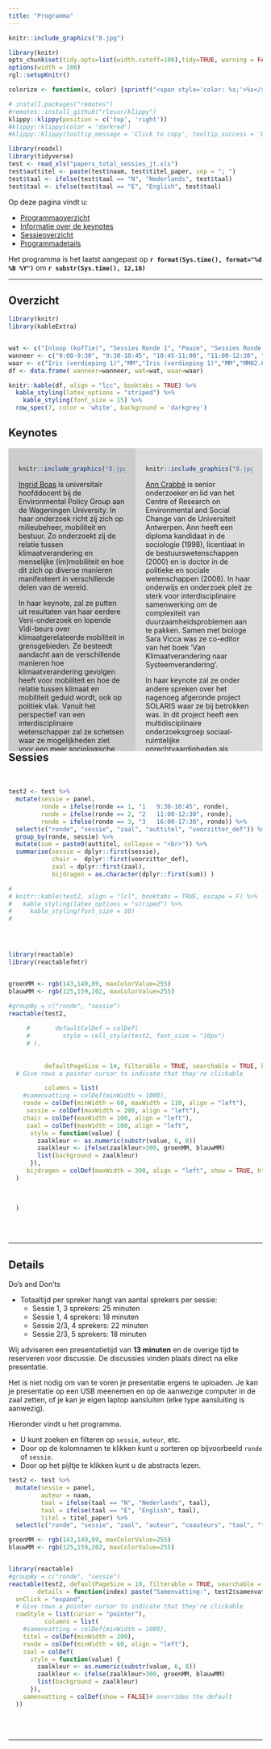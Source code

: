 ```yaml
---
title: "Programma"
---
```


```r
knitr::include_graphics("8.jpg")
```

```r
library(knitr)
opts_chunk$set(tidy.opts=list(width.cutoff=100),tidy=TRUE, warning = FALSE, message = FALSE,comment = "#>", cache=TRUE, class.source=c("test"), class.output=c("test2"), cache.lazy = FALSE)
options(width = 100) 
rgl::setupKnitr()

colorize <- function(x, color) {sprintf("<span style='color: %s;'>%s</span>", color, x) }

```

```r
# install.packages("remotes")
#remotes::install_github("rlesur/klippy")
klippy::klippy(position = c('top', 'right'))
#klippy::klippy(color = 'darkred')
#klippy::klippy(tooltip_message = 'Click to copy', tooltip_success = 'Done')
```

<!-- U kunt het programma hier downloaden als pdf [dvds2024.pdf]().   -->

<!-- data input -->

```r
library(readxl)
library(tidyverse)
test <- read_xls("papers_total_sessies_jt.xls")
test$auttitel <- paste(test$naam, test$titel_paper, sep = "; ")
test$taal <- ifelse(test$taal == "N", "Nederlands", test$taal)
test$taal <- ifelse(test$taal == "E", "English", test$taal)
```

Op deze pagina vindt u:

-   [Programmaoverzicht](#overzicht)
-   [Informatie over de keynotes](#keynotes)\
-   [Sessieoverzicht](#sessies)\
-   [Programmadetails](#details)

Het programma is het laatst aangepast op **`r format(Sys.time(), format="%d %B %Y")`** om **`r substr(Sys.time(), 12,16)`**

------------------------------------------------------------------------

## Overzicht {#overzicht}

```r
library(knitr)
library(kableExtra)


wat <- c("Inloop (koffie)", "Sessies Ronde 1", "Pauze", "Sessies Ronde 2", "ledenvergadering NSV (incl. lunch)", "lunch", "Plenaire Sessie (keynotes)", "Pauze"," Sessies Ronde 3", "Borrel")
wanneer <- c("9:00-9:30", "9:30-10:45", "10:45-11:00", "11:00-12:30", "12:30-13:45", "12:30-13:45", "13:45-15:30", "15:30-16:00", "16:00-17:30", "17:30-18:30" )
waar <- c("Iris (verdieping 1)","MM","Iris (verdieping 1)","MM","MM02.630", "Refter","MM00.029","Iris (verdieping 1)","MM","Iris (verdieping 1)")
df <- data.frame( wanneer=wanneer, wat=wat, waar=waar)

knitr::kable(df, align = "lcc", booktabs = TRUE) %>%
  kable_styling(latex_options = "striped") %>% 
    kable_styling(font_size = 15) %>% 
  row_spec(7, color = 'white', background = 'darkgrey') 
```

## Keynotes {#keynotes}

```{=html}
<!---
<div style="background-color: blue; width: 100%; height: 650px;">  --->
```
::: {style="background-color: #CCCCCC; width: 50%; height: 600px; float:left; margin: auto; padding: 20px; box-sizing: border-box; overflow-y: auto;"}
```r
knitr::include_graphics("8.jpg")
```

[Ingrid Boas](https://www.wur.nl/en/persons/ingrid-boas.htm) is universitair hoofddocent bij de Environmental Policy Group aan de Wageningen University. In haar onderzoek richt zij zich op milieubeheer, mobiliteit en bestuur. Zo onderzoekt zij de relatie tussen klimaatverandering en menselijke (im)mobiliteit en hoe dit zich op diverse manieren manifesteert in verschillende delen van de wereld.

In haar keynote, zal ze putten uit resultaten van haar eerdere Veni-onderzoek en lopende Vidi-beurs over klimaatgerelateerde mobiliteit in grensgebieden. Ze besteedt aandacht aan de verschillende manieren hoe klimaatverandering gevolgen heeft voor mobiliteit en hoe de relatie tussen klimaat en mobiliteit geduid wordt, ook op politiek vlak. Vanuit het perspectief van een interdisciplinaire wetenschapper zal ze schetsen waar ze mogelijkheden ziet voor een meer sociologische onderzoeksaanpak op het gebied van klimaatmobiliteitsonderzoek in Nederland en België.
:::

::: {style="background-color: #DCDCDC; width: 50%; height: 600px; float:left; margin: auto; padding: 20px; box-sizing: border-box; overflow-y: auto;"}
```r
knitr::include_graphics("8.jpg")
```

[Ann Crabbé](https://www.uantwerpen.be/en/staff/ann-crabbe/) is senior onderzoeker en lid van het Centre of Research on Environmental and Social Change van de Universiteit Antwerpen. Ann heeft een diploma kandidaat in de sociologie (1998), licentiaat in de bestuurswetenschappen (2000) en is doctor in de politieke en sociale wetenschappen (2008). In haar onderwijs en onderzoek pleit ze sterk voor interdisciplinaire samenwerking om de complexiteit van duurzaamheidsproblemen aan te pakken. Samen met biologe Sara Vicca was ze co-editor van het boek 'Van Klimaatverandering naar Systeemverandering'.

In haar keynote zal ze onder andere spreken over het nagenoeg afgeronde project SOLARIS waar ze bij betrokken was. In dit project heeft een multidisciplinaire onderzoeksgroep sociaal-ruimtelijke onrechtvaardigheden als gevolg van klimaatadaptatiebeleid in verschillende landen onderzocht. Ze deelt de lessen die zijn geleerd over de praktijk van multidisciplinair onderzoek naar klimaatverandering en de rol die sociologen hierin kunnen (en moeten) spelen.
:::

<br> <br> <br> <br>

```{=html}
<!---
Samen met Sara Vicca redigeerde ze het boek 'Van Klimaatverandering naar Systeemverandering'. Daarin stelt ze dat de oplossingen voor en aanpassingen aan de klimaat verandering van vele sectoren en disciplines moeten komen.  
--->
```

------------------------------------------------------------------------

## Sessies {#sessies}

<br>

```r
test2 <- test %>%
  mutate(sessie = panel, 
         ronde = ifelse(ronde == 1, "1   9:30-10:45", ronde), 
         ronde = ifelse(ronde == 2, "2   11:00-12:30", ronde),
         ronde = ifelse(ronde == 3, "3   16:00-17:30", ronde)) %>%
  select(c("ronde", "sessie", "zaal", "auttitel", "voorzitter_def")) %>%
  group_by(ronde, sessie) %>%
  mutate(sum = paste0(auttitel, collapse = "<br>")) %>%
  summarise(sessie = dplyr::first(sessie),
            chair =  dplyr::first(voorzitter_def),
            zaal = dplyr::first(zaal),
            bijdragen = as.character(dplyr::first(sum)) )

# 
# knitr::kable(test2, align = "lcl", booktabs = TRUE, escape = F) %>%
#   kable_styling(latex_options = "striped") %>% 
#     kable_styling(font_size = 10)  
# 




library(reactable)
library(reactablefmtr)


groenMM <- rgb(143,149,89, maxColorValue=255)
blauwMM <- rgb(125,159,202, maxColorValue=255)

#groupBy = c("ronde", "sessie")
reactable(test2, 
          
     #       defaultColDef = colDef(
     #         style = cell_style(test2, font_size = "10px")
     # ),
          
          
          defaultPageSize = 14, filterable = TRUE, searchable = TRUE, highlight = TRUE, showPageSizeOptions = TRUE, pageSizeOptions = c(4, 14, 28, 50), showPagination = TRUE,
  # Give rows a pointer cursor to indicate that they're clickable

          columns = list(
    #samenvatting = colDef(minWidth = 1000),
    ronde = colDef(minWidth = 60, maxWidth = 110, align = "left"),
     sessie = colDef(maxWidth = 200, align = "left"),
    chair = colDef(maxWidth = 100, align = "left"),
     zaal = colDef(maxWidth = 100, align = "left",
      style = function(value) {
        zaalkleur <- as.numeric(substr(value, 6, 8))
        zaalkleur <- ifelse(zaalkleur>300, groenMM, blauwMM)
        list(background = zaalkleur)
      }),
     bijdragen = colDef(maxWidth = 300, align = "left", show = TRUE, html = TRUE, style = cell_style(test2, font_size = "10px") )# overrides the default
  )

  
  
  )


```

<br> <br>

------------------------------------------------------------------------

## Details {#details}

Do's and Don'ts

-   Totaaltijd per spreker hangt van aantal sprekers per sessie:
    -   Sessie 1, 3 sprekers: 25 minuten\
    -   Sessie 1, 4 sprekers: 18 minuten\
    -   Sessie 2/3, 4 sprekers: 22 minuten\
    -   Sessie 2/3, 5 sprekers: 18 minuten

Wij adviseren een presentatietijd van **13 minuten** en de overige tijd te reserveren voor discussie. De discussies vinden plaats direct na elke presentatie.

Het is niet nodig om van te voren je presentatie ergens te uploaden. Je kan je presentatie op een USB meenemen en op de aanwezige computer in de zaal zetten, of je kan je eigen laptop aansluiten (elke type aansluiting is aanwezig).

Hieronder vindt u het programma.

-   U kunt zoeken en filteren op `sessie`, `auteur`, etc.
-   Door op de kolomnamen te klikken kunt u sorteren op bijvoorbeeld `ronde` of `sessie`.\
-   Door op het pijltje te klikken kunt u de abstracts lezen.

```r
test2 <- test %>% 
  mutate(sessie = panel,
         auteur = naam,
         taal = ifelse(taal == "N", "Nederlands", taal),
         taal = ifelse(taal == "E", "English", taal),
         titel = titel_paper) %>%
  select(c("ronde", "sessie", "zaal", "auteur", "coauteurs", "taal", "titel", "samenvatting"))

groenMM <- rgb(143,149,89, maxColorValue=255)
blauwMM <- rgb(125,159,202, maxColorValue=255)


library(reactable)
#groupBy = c("ronde", "sessie")
reactable(test2, defaultPageSize = 10, filterable = TRUE, searchable = TRUE, highlight = TRUE, showPageSizeOptions = TRUE, pageSizeOptions = c(4, 10, 50, 100, 200), showPagination = TRUE,
        details = function(index) paste("Samenvatting:", test2$samenvatting[index]),
  onClick = "expand",
  # Give rows a pointer cursor to indicate that they're clickable
  rowStyle = list(cursor = "pointer"),
          columns = list(
    #samenvatting = colDef(minWidth = 1000),
    titel = colDef(minWidth = 200), 
    ronde = colDef(minWidth = 60, align = "left"),
    zaal = colDef(
      style = function(value) {
        zaalkleur <- as.numeric(substr(value, 6, 8))
        zaalkleur <- ifelse(zaalkleur>300, groenMM, blauwMM)
        list(background = zaalkleur)
      }),
    samenvatting = colDef(show = FALSE)# overrides the default
  ))
```

<br> <br>

------------------------------------------------------------------------
